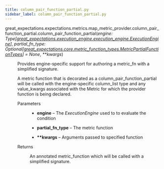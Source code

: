 ```yaml
---
title: column_pair_function_partial.py
sidebar_label: column_pair_function_partial.py
---
```



<section class="sphinx-api-doc" id="column-pair-function-partial">

<dl class="py function">
<dt class="sig sig-object py">
<span class="sig-prename descclassname"><span class="pre">great_expectations.expectations.metrics.map_metric_provider.column_pair_function_partial.</span></span><span class="sig-name descname"><span class="pre">column_pair_function_partial</span></span><span class="sig-paren">(</span><em class="sig-param"><span class="n"><span class="pre">engine</span></span><span class="p"><span class="pre">:</span></span><span class="w"> </span><span class="n"><span class="pre">Type</span><span class="p"><span class="pre">[</span></span><a class="reference internal" href="../../../execution_engine/ExecutionEngine_class" title="great_expectations.execution_engine.execution_engine.ExecutionEngine"><span class="pre">great_expectations.execution_engine.execution_engine.ExecutionEngine</span></a><span class="p"><span class="pre">]</span></span></span></em>, <em class="sig-param"><span class="n"><span class="pre">partial_fn_type</span></span><span class="p"><span class="pre">:</span></span><span class="w"> </span><span class="n"><span class="pre">Optional</span><span class="p"><span class="pre">[</span></span><a class="reference internal" href="../../../core/metric_function_types/MetricPartialFunctionTypes_class" title="great_expectations.core.metric_function_types.MetricPartialFunctionTypes"><span class="pre">great_expectations.core.metric_function_types.MetricPartialFunctionTypes</span></a><span class="p"><span class="pre">]</span></span></span><span class="w"> </span><span class="o"><span class="pre">=</span></span><span class="w"> </span><span class="default_value"><span class="pre">None</span></span></em>, <em class="sig-param"><span class="o"><span class="pre">**</span></span><span class="n"><span class="pre">kwargs</span></span></em><span class="sig-paren">)</span>
</dt>

<dd>
<p>Provides engine-specific support for authoring a metric_fn with a simplified signature.</p>
<p>A metric function that is decorated as a column_pair_function_partial will be called with the engine-specific
column_list type and any value_kwargs associated with the Metric for which the provider function is being declared.</p>
<dl class="field-list simple">
<dt class="field-odd">Parameters</dt>

<dd class="field-odd"><ul class="simple">
<li><p><strong>engine</strong> – The <cite>ExecutionEngine</cite> used to to evaluate the condition</p></li>
<li><p><strong>partial_fn_type</strong> – The metric function</p></li>
<li><p><strong>**kwargs</strong> – Arguments passed to specified function</p></li>
</ul>
</dd>
<dt class="field-even">Returns
</dt>

<dd class="field-even"><p>An annotated metric_function which will be called with a simplified signature.</p>
</dd>
</dl>
</dd></dl>
</section>